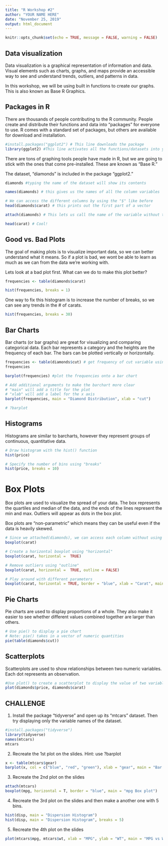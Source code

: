 ---
title: "R Workshop #2"
author: "YOUR NAME HERE"
date: "November 25, 2019"
output: html_document
---
```{r setup, include=FALSE}
knitr::opts_chunk$set(echo = TRUE, message = FALSE, warning = FALSE)
```

## Data visualization

Data visualization is a graphical representation of information and data. Visual elements such as charts, graphs, and maps provide an accessible way to see and understand trends, outliers, and patterns in data.

In this workshop, we will be using built in functions to create our graphs. This is also known as Base R Graphics.

## Packages in R

There are thousands of people contributing to the R community. People create and distribute their functions and data into "packages" for everyone to use. R comes with a standard set of packages, but others are available for download and installation.

```{r, installing ggplot2, include = F}
#install.packages("ggplot2") # This line downloads the package
library(ggplot2) #This line activates all the functions/datasets into your R session
```

There are tons of graphing tools people have made in R, but we are going to stick with the ones that come pre-installed. These are known as "Base R."

The dataset, "diamonds" is included in the package "ggplot2."

```{r, display diamonds dataset}
diamonds #typing the name of the dataset will show its contents

names(diamonds) # this gives us the names of all the column variables

# We can access the different columns by using the "$" like before
head(diamonds$carat) # this prints out the first part of a vector

attach(diamonds) # This lets us call the name of the variable without the "$"

head(carat) # Cool!
```

## Good vs. Bad Plots
The goal of making plots is to visualize important data, so we can better understand what it means. So if a plot is bad, we wont be able to learn as much as we can from the data we're working with.

Lets look at a bad plot first. What can we do to make this plot better?
```{r}

frequencies <- table(diamonds$carat)

hist(frequencies, breaks = 1)

```

One way to fix this histogram is to increase the number of breaks, so we can see any trends in the # of carats.

```{r}

hist(frequencies, breaks = 30)

```

## Bar Charts

Bar charts (or bar graphs) are great for visualizing and comparing categorical data. Each bar represents a category and the heights are the frequency of each bar. The bars can be plotted vertically or horizontally.

```{r, bar charts}
frequencies <- table(diamonds$cut) # get frequency of cut variable using table(), then store it into the variable "frequencies"
frequencies

barplot(frequencies) #plot the frequencies onto a bar chart

# Add additional arguments to make the barchart more clear
# "main" will add a title for the plot
# "xlab" will add a label for the x axis
barplot(frequencies, main = "Diamond Distribution", xlab = "cut")

# ?barplot
```

## Histograms

Histograms are similar to barcharts, however they represent groups of continuous, quantitative data.

```{r, histograms}
# Draw histogram with the hist() function
hist(price)

# Specify the number of bins using "breaks"
hist(price, breaks = 10)
```

# Box Plots

Box plots are used to visualize the spread of your data. The box represents the quartiles and median of the data, and the ends of the lines represent the min and max. Outliers will appear as dots in the box plot.

Box plots are "non-parametric" which means they can be useful even if the data is heavily skewed.

```{r, box plots}
# Since we attached(diamonds), we can access each column without using "$"
boxplot(carat)

# Create a horizontal boxplot using "horizontal"
boxplot(carat, horizontal =  TRUE)

# Remove outliers using "outline"
boxplot(carat, horizontal =  TRUE, outline = FALSE)

# Play around with different parameters
boxplot(carat, horizontal = TRUE, border = "blue", xlab = "Carat", main = "Boxplot")
```


## Pie Charts

Pie charts are used to display proportions of a whole. They also make it easier to see whether different values combined together are larger than others.

```{r, pie chart}
# Use pie() to display a pie chart 
# Note: pie() takes in a vector of numeric quantities
pie(table(diamonds$cut))
```

## Scatterplots

Scatterplots are used to show relationships between two numeric variables. Each dot represents an observation.

```{r, scatterplot}
#Use plot() to create a scatterplot to display the value of two variables
plot(diamonds$price, diamonds$carat)

```

## CHALLENGE

  1. Install the package "tidyverse" and open up its "mtcars" dataset. Then try displaying only the variable names of the dataset.
  
```{r, quest1}
#install.packages("tidyverse")
library(tidyverse)
names(mtcars)
mtcars
```

  2. Recreate the 1st plot on the slides. Hint: use ?barplot
  
```{r, quest2}
x <- table(mtcars$gear)
barplot(x, col = c("blue", "red", "green"), xlab = "gear", main = "Bar Plot")
```

  3. Recreate the 2nd plot on the slides
  
```{r, quest3}
attach(mtcars)
boxplot(mpg, horizontal = T, border = "blue", main = "mpg Box plot")
```

  4. Recreate the 3rd plot on the slides and then make a another one with 5 bins.
  
```{r, quest4}
hist(disp, main = "Dispersion Histogram")
hist(disp, main = "Dispersion Histogram", breaks = 5)
```

  5. Recreate the 4th plot on the slides
```{r, quest5}
plot(mtcars$mpg, mtcars$wt, xlab = "MPG", ylab = "WT", main = "MPG vs WT")
```

